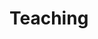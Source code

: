 # Teaching 

\begin{cvskills}
  \cvskill
    {Module organiser}
    {Data Science for Biologists; \newline Genetics}
    
  \cvskill
    {Lecturer}
    {Genes, Genomes and Genomics; Science Communication; Skills for Biologists;\newline Microbiology;Biodiversity; Evolution, Behaviour and Ecology;\newline Medical Entomology (LSHTM)}
   
  \cvskill
    {Tutor}
    {Field Ecology; Evolution, Health and Disease}  
    
  \cvskill
    {Outreach}
    {The Brilliant Club, Villier's Park Educational Trust, Royal Society Summer Science} 
    
\end{cvskills}
